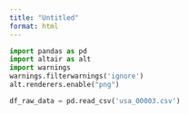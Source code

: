 ```yaml
---
title: "Untitled"
format: html
---
```


```python
import pandas as pd
import altair as alt
import warnings
warnings.filterwarnings('ignore')
alt.renderers.enable("png")
```

```python
df_raw_data = pd.read_csv('usa_00003.csv')

```